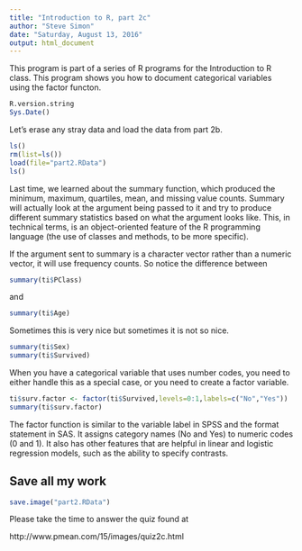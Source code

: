 ```yaml
---
title: "Introduction to R, part 2c"
author: "Steve Simon"
date: "Saturday, August 13, 2016"
output: html_document
---
```


This program is part of a series of R programs for the Introduction to R class. This program shows you how to document categorical variables using the factor functon.

```r
R.version.string
Sys.Date()
```

Let's erase any stray data and load the data from part 2b.

```r
ls()
rm(list=ls())
load(file="part2.RData")
ls()
```

Last time, we learned about the summary function, which produced the minimum, maximum, quartiles, mean, and missing value counts. Summary will actually look at the argument being passed to it and try to produce different summary statistics based on what the argument looks like. This, in technical terms, is an object-oriented feature of the R programming language (the use of classes and methods, to be more specific).

If the argument sent to summary is a character vector rather than a numeric vector, it will use frequency counts. So notice the difference between 

```r
summary(ti$PClass)
```

and

```r
summary(ti$Age)
```

Sometimes this is very nice but sometimes it is not so nice.

```r
summary(ti$Sex)
summary(ti$Survived)
```

When you have a categorical variable that uses number codes, you need to either handle this as a special case, or you need to create a factor variable.

```r
ti$surv.factor <- factor(ti$Survived,levels=0:1,labels=c("No","Yes"))
summary(ti$surv.factor)
```

The factor function is similar to the variable label in SPSS and the format statement in SAS. It assigns category names (No and Yes) to numeric codes (0 and 1). It also has other features that are helpful in linear and logistic regression models, such as the ability to specify contrasts.

## Save all my work

```r
save.image("part2.RData")
```

Please take the time to answer the quiz found at

http://www.pmean.com/15/images/quiz2c.html